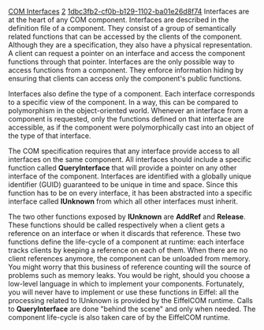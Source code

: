 [[Property:title|COM Interfaces]]
[[Property:weight|2]]
[[Property:uuid|1dbc3fb2-cf0b-b129-1102-ba01e26d8f74]]
Interfaces are at the heart of any COM component. Interfaces are described in the definition file of a component. They consist of a group of semantically related functions that can be accessed by the clients of the component. Although they are a specification, they also have a physical representation. A client can request a pointer on an interface and access the component functions through that pointer. Interfaces are the only possible way to access functions from a component. They enforce information hiding by ensuring that clients can access only the component's public functions.

Interfaces also define the type of a component. Each interface corresponds to a specific view of the component. In a way, this can be compared to polymorphism in the object-oriented world. Whenever an interface from a component is requested, only the functions defined on that interface are accessible, as if the component were polymorphically cast into an object of the type of that interface. 

The COM specification requires that any interface provide access to all interfaces on the same component. All interfaces should include a specific function called '''QueryInterface''' that will provide a pointer on any other interface of the component. Interfaces are identified with a globally unique identifier (GUID) guaranteed to be unique in time and space. Since this function has to be on every interface, it has been abstracted into a specific interface called '''IUnknown''' from which all other interfaces must inherit. 

The two other functions exposed by '''IUnknown''' are '''AddRef''' and '''Release'''. These functions should be called respectively when a client gets a reference on an interface or when it discards that reference. These two functions define the life-cycle of a component at runtime: each interface tracks clients by keeping a reference on each of them. When there are no client references anymore, the component can be unloaded from memory. You might worry that this business of reference counting will the source of problems such as memory leaks. You would be right, should you choose a low-level language in which to implement your components. Fortunately, you will never have to implement or use these functions in Eiffel: all the processing related to IUnknown is provided by the EiffelCOM runtime. Calls to '''QueryInterface''' are done "behind the scene" and only when needed. The component life-cycle is also taken care of by the EiffelCOM runtime. 

{{seealso|<br/>
[[EiffelCOM Library|EiffelCOM library]]  <br/>
[[EiffelCOM: Introduction|Introduction]]  <br/>
[[COM Concepts|COM Concepts]]  <br/>
[[Coclass|Coclasses]]  <br/>
[[The Component Location|Component Location]]  <br/>
[[Access Type|Access Type]]  <br/>
[[Deeper into COM|Deeper into COM]]  }}




